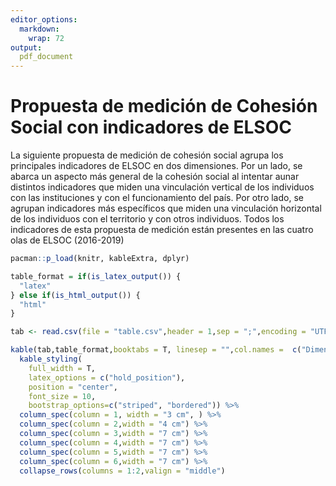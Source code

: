 ```yaml
---
editor_options:
  markdown:
    wrap: 72
output: 
  pdf_document
---
```


# Propuesta de medición de Cohesión Social con indicadores de ELSOC

La siguiente propuesta de medición de cohesión social agrupa los principales indicadores de ELSOC en dos dimensiones. Por un lado, se abarca un aspecto más general de la cohesión social al intentar aunar distintos indicadores que miden una vinculación vertical de los individuos con las instituciones y con el funcionamiento del país. Por otro lado, se agrupan indicadores más específicos que miden una vinculación horizontal de los individuos con el territorio y con otros individuos. Todos los indicadores de esta propuesta de medición están presentes en las cuatro olas de ELSOC (2016-2019)

```r
pacman::p_load(knitr, kableExtra, dplyr)
```
```r
table_format = if(is_latex_output()) {
  "latex"
} else if(is_html_output()) {
  "html"
}
```
```r
tab <- read.csv(file = "table.csv",header = 1,sep = ";",encoding = "UTF-8")

kable(tab,table_format,booktabs = T, linesep = "",col.names =  c("Dimensión","Subdimensión","Encabezado", "Indicador", "Categoría de respuesta", "Código ELSOC"), caption = "Medición de cohesión social con ELSOC.") %>%
  kable_styling(
    full_width = T,
    latex_options = c("hold_position"),
    position = "center",
    font_size = 10,
    bootstrap_options=c("striped", "bordered")) %>%
  column_spec(column = 1, width = "3 cm", ) %>%
  column_spec(column = 2,width = "4 cm") %>%
  column_spec(column = 3,width = "7 cm") %>%
  column_spec(column = 4,width = "7 cm") %>%
  column_spec(column = 5,width = "7 cm") %>%
  column_spec(column = 6,width = "7 cm") %>%
  collapse_rows(columns = 1:2,valign = "middle")
```

